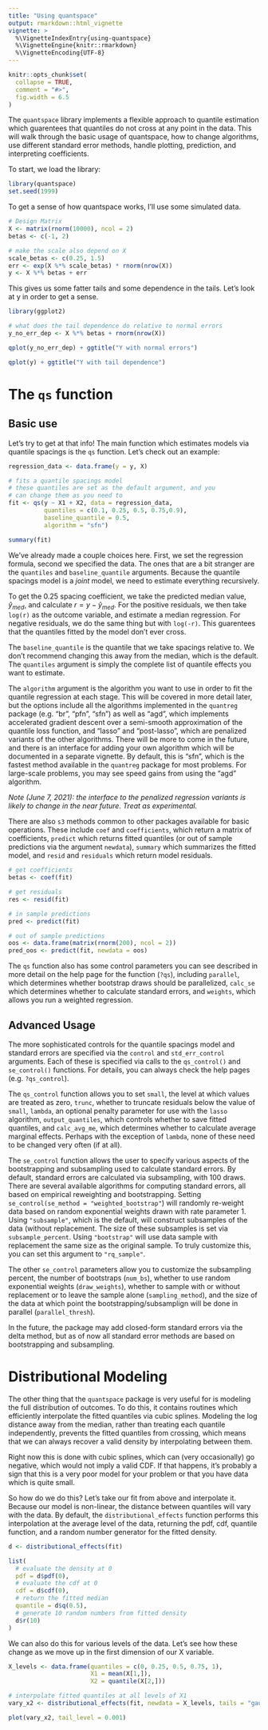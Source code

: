 ```yaml
---
title: "Using quantspace"
output: rmarkdown::html_vignette
vignette: >
  %\VignetteIndexEntry{using-quantspace}
  %\VignetteEngine{knitr::rmarkdown}
  %\VignetteEncoding{UTF-8}
---
```


```r
knitr::opts_chunk$set(
  collapse = TRUE,
  comment = "#>",
  fig.width = 6.5
)
```

The `quantspace` library implements a flexible approach to quantile estimation which guarentees that quantiles do not cross at any point in the data. This will walk through the basic usage of quantspace, how to change algorithms, use different standard error methods, handle plotting, prediction, and interpreting coefficients.

To start, we load the library:

```r
library(quantspace)
set.seed(1999)
```

To get a sense of how quantspace works, I'll use some simulated data.

```r
# Design Matrix
X <- matrix(rnorm(10000), ncol = 2)
betas <- c(-1, 2)

# make the scale also depend on X
scale_betas <- c(0.25, 1.5)
err <- exp(X %*% scale_betas) * rnorm(nrow(X))
y <- X %*% betas + err
```

This gives us some fatter tails and some dependence in the tails. Let's look at y in order to get a sense.

```r
library(ggplot2)

# what does the tail dependence do relative to normal errors
y_no_err_dep <- X %*% betas + rnorm(nrow(X))

qplot(y_no_err_dep) + ggtitle("Y with normal errors")
```

```r
qplot(y) + ggtitle("Y with tail dependence")
```

# The `qs` function

## Basic use
Let's try to get at that info! The main function which estimates models via quantile spacings is the `qs` function. Let's check out an example:

```r
regression_data <- data.frame(y = y, X)

# fits a quantile spacings model
# these quantiles are set as the default argument, and you
# can change them as you need to
fit <- qs(y ~ X1 + X2, data = regression_data, 
          quantiles = c(0.1, 0.25, 0.5, 0.75,0.9), 
          baseline_quantile = 0.5,
          algorithm = "sfn")

summary(fit)
```

We've already made a couple choices here. First, we set the regression formula, second we specified the data. The ones that are a bit stranger are the `quantiles` and `baseline_quantile` arguments. Because the quantile spacings model is a _joint_ model, we need to estimate everything recursively. 

To get the 0.25 spacing coefficient, we take the predicted median value, $\hat{y}_{med}$, and calculate $r = y - \hat{y}_{med}$. For the positive residuals, we then take `log(r)` as the outcome variable, and estimate a median regression. For negative residuals, we do the same thing but with `log(-r)`. This guarentees that the quantiles fitted by the model don't ever cross.

The `baseline_quantile` is the quantile that we take spacings relative to. We don't recommend changing this away from the median, which is the default. The `quantiles` argument is simply the complete list of quantile effects you want to estimate.

The `algorithm` argument is the algorithm you want to use in order to fit the quantile regression at each stage. This will be covered in more detail later, but the options include all the algorithms implemented in the `quantreg` package (e.g. "br", "pfn", "sfn") as well as "agd", which implements accelerated gradient descent over a semi-smooth approximation of the quantile loss function, and "lasso" and "post-lasso", which are penalized variants of the other algorithms. There will be more to come in the future, and there is an interface for adding your own algorithm which will be documented in a separate vignette. By default, this is "sfn", which is the fastest method available in the `quantreg` package for most problems. For large-scale problems, you may see speed gains from using the "agd" algorithm.

_Note (June 7, 2021): the interface to the penalized regression variants is likely to change in the near future. Treat as experimental._

There are also `s3` methods common to other packages available for basic operations. These include `coef` and `coefficients`, which return a matrix of coefficients, `predict` which returns fitted quantiles (or out of sample predictions via the argument `newdata`), `summary` which summarizes the fitted model, and `resid` and `residuals` which return model residuals.

```r
# get coefficients
betas <- coef(fit)

# get residuals
res <- resid(fit)

# in sample predictions
pred <- predict(fit)

# out of sample predictions
oos <- data.frame(matrix(rnorm(200), ncol = 2))
pred_oos <- predict(fit, newdata = oos)
```

The `qs` function also has some control parameters you can see described in more detail on the help page for the function (`?qs`), including `parallel`, which determines whether bootstrap draws should be parallelized, `calc_se` which determines whether to calculate standard errors, and `weights`, which allows you run a weighted regression.

## Advanced Usage

The more sophisticated controls for the quantile spacings model and standard errors are specified via the `control` and `std_err_control` arguments. Each of these is specified via calls to the `qs_control()` and `se_control()` functions. For details, you can always check the help pages (e.g. `?qs_control`).

The `qs_control` function allows you to set `small`, the level at which values are treated as zero, `trunc`, whether to truncate residuals below the value of `small`, `lambda`, an optional penalty parameter for use with the `lasso` algorithm, `output_quantiles`, which controls whether to save fitted quantiles, and `calc_avg_me`, which determines whether to calculate average marginal effects. Perhaps with the exception of `lambda`, none of these need to be changed very often (if at all).

The `se_control` function allows the user to specify various aspects of the bootstrapping and subsampling used to calculate standard errors. By default, standard errors are calculated via subsampling, with 100 draws. There are several available algorithms for computing standard errors, all based on empirical reweighting and bootstrapping. Setting `se_control(se_method = "weighted_bootstrap"`) will randomly re-weight data based on random exponential weights drawn with rate parameter 1. Using `"subsample"`, which is the default, will construct subsamples of the data (without replacement. The size of these subsamples is set via `subsample_percent`. Using `"bootstrap"` will use data sample with replacement the same size as the original sample. To truly customize this, you can set this argument to `"rq_sample"`.

The other `se_control` parameters allow you to customize the subsampling percent, the number of bootstraps (`num_bs`), whether to use random exponential weights (`draw_weights`), whether to sample with or without replacement or to leave the sample alone (`sampling_method`), and the size of the data at which point the bootstrapping/subsamplign will be done in parallel (`parallel_thresh`).

In the future, the package may add closed-form standard errors via the delta method, but as of now all standard error methods are based on bootstrapping and subsampling.

# Distributional Modeling

The other thing that the `quantspace` package is very useful for is modeling the full distribution of outcomes. To do this, it contains routines which efficiently interpolate the fitted quantiles via cubic splines. Modeling the log distance away from the median, rather than treating each quantile independently, prevents the fitted quantiles from crossing, which means that we can always recover a valid density by interpolating between them. 

Right now this is done with cubic splines, which can (very occasionally) go negative, which would not imply a valid CDF. If that happens, it's probably a sign that this is a very poor model for your problem or that you have data which is quite small.

So how do we do this? Let's take our fit from above and interpolate it. Because our model is non-linear, the distance between quantiles will vary with the data. By default, the `distributional_effects` function performs this interpolation at the average level of the data, returning the pdf, cdf, quantile function, and a random number generator for the fitted density.

```r


d <- distributional_effects(fit)

list(
  # evaluate the density at 0
  pdf = d$pdf(0),
  # evaluate the cdf at 0
  cdf = d$cdf(0), 
  # return the fitted median
  quantile = d$q(0.5), 
  # generate 10 random numbers from fitted density
  d$r(10)
)

```

We can also do this for various levels of the data. Let's see how these change as we move up in the first dimension of our X variable.


```r

X_levels <- data.frame(quantiles = c(0, 0.25, 0.5, 0.75, 1),
                       X1 = mean(X[1,]), 
                       X2 = quantile(X[2,]))

# interpolate fitted quantiles at all levels of X1
vary_x2 <- distributional_effects(fit, newdata = X_levels, tails = "gaussian")

plot(vary_x2, tail_level = 0.001)
```
